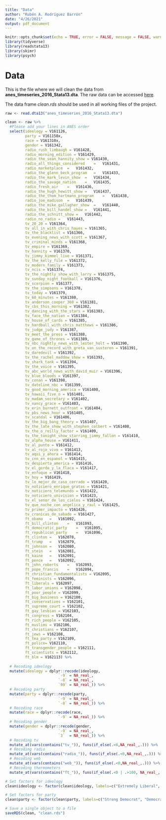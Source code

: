 ```yaml
---
title: "Data"
author: "Rubén A. Rodríguez Barrón"
date: "4/26/2021"
output: pdf_document
---
```


```r
knitr::opts_chunk$set(echo = TRUE, error = FALSE, message = FALSE, warning = FALSE)
library(tidyverse)
library(readstata13)
library(skimr)
library(psych)
```

# Data

This is the file where we will clean the data from **anes_timeseries_2016_Stata13.dta**. The raw data can be accessed [here](https://electionstudies.org/data-center/2016-time-series-study/).

The data frame *clean.rds* should be used in all working files of the project. 

```r
raw <- read.dta13("anes_timeseries_2016_Stata13.dta")
```

```r
clean <- raw %>% 
  #Please add your lines in ANES order
  select(ideology = V161126,
         party = V161158x,
         race = V161310x,
         gender = V161342,
         radio_rush_limbaugh = V161428,
         radio_morning_edition = V161429,
         radio_the_sean_hannity_show = V161430,
         radio_all_things_considered	=	V161431,
         radio_marketplace	=	V161432,
         radio_the_glenn_beck_program	=	V161433,
         radio_the_mark_levin_show	=	V161434,
         radio_the_savage_nation	=	V161435,
         radio_fresh_air	=	V161436,
         radio_the_hugh_hewitt_show	=	V161437,
         radio_the_thom_hartmann_program	=	V161438,
         radio_joe_madison	=	V161439,
         radio_the_mike_gallagher_show	=	V161440,
         radio_the_bill_handel_show	=	V161441,
         radio_the_schnitt_show	=	V161442,
         radio_no_radio	=	V161443,
         tv_20_20 = V161364,
         tv_all_in_with_chris_hayes = V161365,
         tv_the_blacklist = V161366,
         tv_evening_news_with_scott = V161367,
         tv_criminal_minds = V161368,
         tv_empire = V161369,
         tv_hannity = V161370,
         tv_jimmy_kimmel_live = V161371,
         tv_the_kelly_file = V161372,
         tv_modern_family = V161373,
         tv_ncis = V161374,
         tv_the_nightly_show_with_larry = V161375,
         tv_sunday_night_football = V161376,
         tv_scorpion = V161377,
         tv_the_simpsons = V161378,
         tv_today = V161379,
         tv_60_minutes = V161380,
         tv_anderson_cooper_360 = V161381,
         tv_cbs_this_morning = V161382,
         tv_dancing_with_the_stars = V161383,
         tv_face_the_nation = V161384,
         tv_house_of_cards = V161385,
         tv_hardball_with_chris_matthews = V161386,
         tv_judge_judy = V161387,
         tv_meet_the_press = V161388,
         tv_game_of_thrones = V161389,
         tv_nbc_nightly_news_with_lester_holt = V161390,
         tv_on_the_record_with_greta_van_susteren = V161391,
         tv_daredevil = V161392,
         tv_the_rachel_maddow_show = V161393,
         tv_shark_tank = V161394,
         tv_the_voice = V161395,
         tv_abc_world_news_with_david_muir = V161396,
         tv_blue_bloods = V161397,
         tv_conan = V161398,
         tv_dateline_nbc = V161399,
         tv_good_morning_america = V161400,
         tv_hawaii_five_o = V161401,
         tv_madam_secretary = V161402,
         tv_nancy_grace = V161403,
         tv_erin_burnett_outfront = V161404,
         tv_pbs_news_hour = V161405,
         tv_scandal = V161406,
         tv_the_big_bang_theory = V161407,
         tv_the_late_show_with_stephen_colbert = V161408,
         tv_the_o_reilly_factor = V161409,
         tv_the_tonight_show_starring_jimmy_fallon = V161410,
         tv_alpha_house = V161411,
         tv_al_punto = V161412,
         tv_al_rojo_vivo = V161413,
         tv_aqui_y_ahora = V161414,
         tv_cnn_en_espanol = V161415,
         tv_despierta_america = V161416,
         tv_el_gordo_y_la_flaca = V161417,
         tv_enfoque = V161418,
         tv_hoy = V161419,
         tv_lo_mejor_de_caso_cerrado = V161420,
         tv_noticiero_enrique_gratas = V161421,
         tv_noticiero_telemundo = V161422,
         tv_noticiero_univision = V161423,
         tv_el_senor_de_los_cielos = V161424,
         tv_que_noche_con_angelica_y_raul = V161425,
         tv_primer_impacto = V161426,
         tv_cronicas_de_sabado = V161427,
         ft_obama	=	V161092,
         ft_bill_clinton	=	V161093,
         ft_democratic_party	=	V161095,
         ft_republican_party	=	V161096,
         ft_clinton	=	V162078,
         ft_trump	=	V162079,
         ft_johnson	=	V162080,
         ft_stein	=	V162081,
         ft_kaine	=	V162091,
         ft_pence	=	V162092,
         ft_john_roberts	=	V162093,
         ft_pope_francis	=	V162094,
         ft_christian_fundamentalists = V162095,
         ft_feminists = V162096,
         ft_liberals = V162097,
         ft_labor_unions = V162098,
         ft_poor_people = V162099,
         ft_big_business = V162100,
         ft_conservatives = V162101,
         ft_supreme_court = V162102,
         ft_gay_lesbian = V162103,
         ft_congress = V162104,
         ft_rich_people = V162105,
         ft_muslims = V162106,
         ft_christians = V162107,
         ft_jews = V162108,
         ft_tea_party = V162109,
         ft_police= V162110,
         ft_transgender_people = V162111,
         ft_scientists = V162112,
         ft_blm = V162113) %>% 
  
  # Recoding ideology
  mutate(ideology = dplyr::recode(ideology,
                        `-9` = NA_real_,
                        `-8` = NA_real_,
                        `99` = NA_real_)) %>% 
  # Recoding party
  mutate(party = dplyr::recode(party,
                        `-9` = NA_real_,
                        `-8` = NA_real_)) %>% 
  # Recoding race
  mutate(race = dplyr::recode(race,
                        `-9` = NA_real_)) %>% 
  # Recoding gender
  mutate(gender = dplyr::recode(gender,
                        `-9` = NA_real_,
                        `3`  = NA_real_)) %>% 
  # Recoding tv
  mutate_at(vars(contains("tv_")), funs(if_else(.<0,NA_real_,.))) %>% 
  # Recoding radio
  mutate_at(vars(contains("radio_")), funs(if_else(.<0,NA_real_,.))) %>% 
  # Recoding web
  mutate_at(vars(contains("web_")), funs(if_else(.<0,NA_real_,.))) %>%
  # Recoding thermometers
  mutate_at(vars(contains("ft_")), funs(if_else(.<0 | .>100, NA_real_,.)))
```

```r
# Set factors for ideology
clean$ideology <- factor(clean$ideology, labels=c("Extremely Liberal", "Liberal", "Slightly Liberal", "Moderate", "Slightly Conservative", "Conservative", "Extremely Conservative"))

# Set factors for party
clean$party <- factor(clean$party, labels=c("Strong Democrat", "Democrat", "Lean Democrat", "Independent", "Lean Republican", "Republican", "Strong Republican"))
```

```r
# Save a single object to a file
saveRDS(clean, "clean.rds")
```

